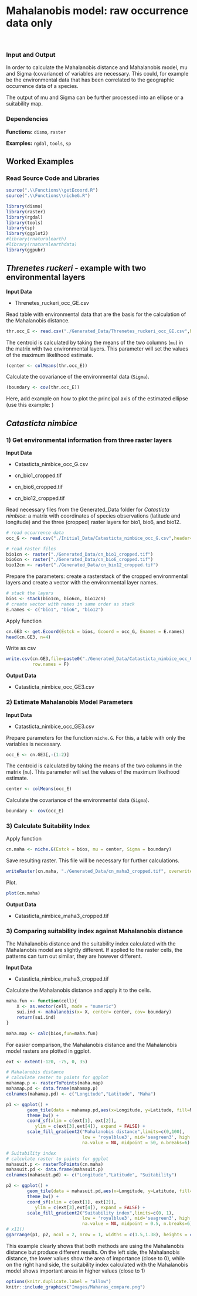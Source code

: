 
# Mahalanobis model: raw occurrence data only

<!-- description -->
\


### Input and Output

In order to calculate the Mahalanobis distance and Mahalanobis model, mu and Sigma (covariance) of variables are necessary. This could, for example be the environmental data that has been correlated to the geographic occurrence data of a species.

The output of mu and Sigma can be further processed into an ellipse or a suitability map.


### Dependencies

**Functions:** `dismo`, `raster`

**Examples:** `rgdal`, `tools`, `sp`


## Worked Examples

### Read Source Code and Libraries 

```r
source(".\\Functions\\getEcoord.R")
source(".\\Functions\\nicheG.R")
```

```r
library(dismo)
library(raster)
library(rgdal)
library(tools)
library(sp)
library(ggplot2)
#library(rnaturalearth)
#library(rnaturalearthdata)
library(ggpubr)
```


## *Threnetes ruckeri* - example with two environmental layers


**Input Data**

- Threnetes_ruckeri_occ_GE.csv


Read table with environmental data that are the basis for the calculation of the Mahalanobis distance.
```r
thr.occ_E <- read.csv("./Generated_Data/Threnetes_ruckeri_occ_GE.csv",header=T)[,-(1:2)]
```


The centroid is calculated by taking the means of the two columns (`mu`) in the matrix with two environmental layers. This parameter will set the values of the maximum likelihood estimate.
```r
(center <- colMeans(thr.occ_E))
```


Calculate the covariance of the environmental data (`Sigma`).
```r
(boundary <- cov(thr.occ_E))
```


Here, add example on how to plot the principal axis of the estimated ellipse (use this example: \url{https://multivariate-ecology.netlify.app/lab-5-transformations-eigenvectors-and-eigenvalues.html})


## *Catasticta nimbice*

### 1) Get environmental information from three raster layers


**Input Data**

- Catasticta_nimbice_occ_G.csv

- cn_bio1_cropped.tif

- cn_bio6_cropped.tif

- cn_bio12_cropped.tif


Read necessary files from the Generated_Data folder for *Catasticta nimbice*: a matrix with coordinates of species observations (latitude and longitude) and the three (cropped) raster layers for bio1, bio6, and bio12.  
```r
# read occurrence data
occ_G <- read.csv("./Initial_Data/Catasticta_nimbice_occ_G.csv",header=T)[,-1]

# read raster files
bio1cn <- raster("./Generated_Data/cn_bio1_cropped.tif")
bio6cn <- raster("./Generated_Data/cn_bio6_cropped.tif")
bio12cn <- raster("./Generated_Data/cn_bio12_cropped.tif")


```


Prepare the parameters: create a rasterstack of the cropped environmental layers and create a vector with the environmental layer names.
```r
# stack the layers
bios <- stack(bio1cn, bio6cn, bio12cn)
# create vector with names in same order as stack
E.names <- c("bio1", "bio6", "bio12")

```


Apply function
```r
cn.GE3 <- get.Ecoord(Estck = bios, Gcoord = occ_G, Enames = E.names)
head(cn.GE3, n=4)
```


Write as csv
```r
write.csv(cn.GE3,file=paste0("./Generated_Data/Catasticta_nimbice_occ_GE3.csv"),
          row.names = F)
```


**Output Data**

- Catasticta_nimbice_occ_GE3.csv


### 2) Estimate Mahalanobis Model Parameters


**Input Data**

- Catasticta_nimbice_occ_GE3.csv


Prepare parameters for the function `niche.G`. For this, a table with only the variables is necessary.
```r
occ_E <- cn.GE3[,-(1:2)]
```


The centroid is calculated by taking the means of the two columns in the matrix (`mu`). This parameter will set the values of the maximum likelhood estimate.
```r
center <- colMeans(occ_E)
```


Calculate the covariance of the environmental data (`Sigma`).
```r
boundary <- cov(occ_E)
```


### 3) Calculate Suitability Index


Apply function
```r
cn.maha <- niche.G(Estck = bios, mu = center, Sigma = boundary)
```


Save resulting raster. This file will be necessary for further calculations.
```r
writeRaster(cn.maha, "./Generated_Data/cn_maha3_cropped.tif", overwrite= T) 
```


Plot.
```r
plot(cn.maha)
```


**Output Data**

- Catasticta_nimbice_maha3_cropped.tif


### 3) Comparing suitability index against Mahalanobis distance


The Mahalanobis distance and the suitability index calculated with the Mahalanobis model are slightly different. If applied to the raster cells, the patterns can turn out similar, they are however different. 


**Input Data**

- Catasticta_nimbice_maha3_cropped.tif


Calculate the Mahalanobis distance and apply it to the cells.
```r
maha.fun <- function(cell){
    X <- as.vector(cell, mode = "numeric")
    sui.ind <- mahalanobis(x= X, center= center, cov= boundary)
    return(sui.ind)
}

maha.map <- calc(bios,fun=maha.fun)
```


For easier comparison, the Mahalanobis distance and the Mahalanobis model rasters are plotted in ggplot. 
```r

ext <- extent(-120, -75, 0, 35)

# Mahalanobis distance
# calculate raster to points for ggplot
mahamap.p <- rasterToPoints(maha.map)
mahamap.pd <- data.frame(mahamap.p)
colnames(mahamap.pd) <- c("Longitude","Latitude", "Maha")

p1 <- ggplot() +
        geom_tile(data = mahamap.pd,aes(x=Longitude, y=Latitude, fill=Maha)) +
        theme_bw() +
        coord_sf(xlim = c(ext[1], ext[2]),
           ylim = c(ext[3],ext[4]), expand = FALSE) +
        scale_fill_gradient2("Mahalanobis distance",limits=c(0,100), 
                             low = 'royalblue3', mid='seagreen3', high = 'gold2',
                             na.value = NA, midpoint = 50, n.breaks=6)

# Suitability index
# calculate raster to points for ggplot
mahasuit.p <- rasterToPoints(cn.maha)
mahasuit.pd <- data.frame(mahasuit.p)
colnames(mahasuit.pd) <- c("Longitude","Latitude", "Suitability")

p2 <- ggplot() +
        geom_tile(data = mahasuit.pd,aes(x=Longitude, y=Latitude, fill=Suitability)) +
        theme_bw() +
        coord_sf(xlim = c(ext[1], ext[2]),
           ylim = c(ext[3],ext[4]), expand = FALSE) +
        scale_fill_gradient2("Suitability index",limits=c(0, 1), 
                             low = 'royalblue3', mid='seagreen3', high = 'gold2',
                             na.value = NA, midpoint = 0.5, n.breaks=6)
# x11()
ggarrange(p1, p2, ncol = 2, nrow = 1, widths = c(1.5,1.38), heights = c(1.5,1.38))
```


This example clearly shows that both methods are using the Mahalanobis distance but produce different results. On the left side, the Mahalanobis distance, the lower values show the area of importance (close to 0), while on the right hand side, the suitability index calculated with the Mahalanobis model shows important areas in higher values (close to 1)

```r
options(knitr.duplicate.label = "allow")
knitr::include_graphics("Images/Maharas_compare.png")
```

